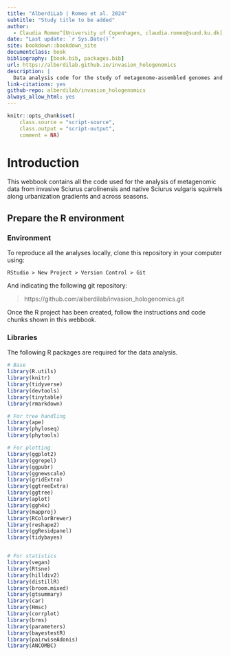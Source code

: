 ```yaml
---
title: "AlberdiLab | Romeo et al. 2024"
subtitle: "Study title to be added"
author:
  - Claudia Romeo^[University of Copenhagen, claudia.romeo@sund.ku.dk], [...], and Antton Alberdi^[University of Copenhagen, antton.alberdi@sund.ku.dk]
date: "Last update: `r Sys.Date()`"
site: bookdown::bookdown_site
documentclass: book
bibliography: [book.bib, packages.bib]
url: https://alberdilab.github.io/invasion_hologenomics
description: |
  Data analysis code for the study of metagenome‑assembled genomes and derived microbial communities from faecal samples of invasive and native squirrel species.
link-citations: yes
github-repo: alberdilab/invasion_hologenomics
always_allow_html: yes
---
```


```r
knitr::opts_chunk$set(
    class.source = "script-source",
    class.output = "script-output",
    comment = NA)
```

# Introduction

This webbook contains all the code used for the analysis of metagenomic data from invasive Sciurus carolinensis and native Sciurus vulgaris squirrels along urbanization gradients and across seasons.

## Prepare the R environment

### Environment

To reproduce all the analyses locally, clone this repository in your computer using:

```
RStudio > New Project > Version Control > Git
```

And indicating the following git repository:

> https://github.com/alberdilab/invasion_hologenomics.git

Once the R project has been created, follow the instructions and code chunks shown in this webbook.

### Libraries

The following R packages are required for the data analysis.

```r

# Base
library(R.utils)
library(knitr)
library(tidyverse)
library(devtools)
library(tinytable)
library(rmarkdown)

# For tree handling
library(ape)
library(phyloseq)
library(phytools)

# For plotting
library(ggplot2)
library(ggrepel)
library(ggpubr)
library(ggnewscale)
library(gridExtra)
library(ggtreeExtra)
library(ggtree)
library(aplot)
library(ggh4x)
library(mapproj)
library(RColorBrewer)
library(reshape2)
library(ggResidpanel)
library(tidybayes)


# For statistics
library(vegan)
library(Rtsne)
library(hilldiv2)
library(distillR)
library(broom.mixed)
library(gtsummary)
library(car)
library(Hmsc)
library(corrplot)
library(brms)
library(parameters)
library(bayestestR)
library(pairwiseAdonis) 
library(ANCOMBC)

```

